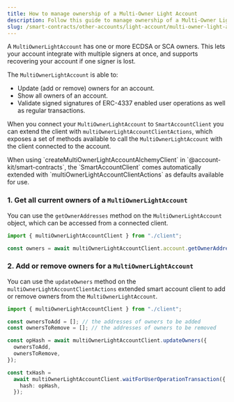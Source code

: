 ```yaml
---
title: How to manage ownership of a Multi-Owner Light Account
description: Follow this guide to manage ownership of a Multi-Owner Light
slug: /smart-contracts/other-accounts/light-account/multi-owner-light-account
---
```




A `MultiOwnerLightAccount` has one or more ECDSA or SCA owners. This lets your account integrate with multiple signers at once, and supports recovering your account if one signer is lost.

The `MultiOwnerLightAccount` is able to:

- Update (add or remove) owners for an account.
- Show all owners of an account.
- Validate signed signatures of ERC-4337 enabled user operations as well as regular transactions.

When you connect your `MultiOwnerLightAccount` to `SmartAccountClient` you can extend the client with `multiOwnerLightAccountClientActions`, which exposes a set of methods available to call the `MultiOwnerLightAccount` with the client connected to the account.

<Note>
  When using `createMultiOwnerLightAccountAlchemyClient` in
  `@account-kit/smart-contracts`, the `SmartAccountClient` comes automatically
  extended with `multiOwnerLightAccountClientActions` as defaults available for
  use.
</Note>

### 1. Get all current owners of a `MultiOwnerLightAccount`

You can use the `getOwnerAddresses` method on the `MultiOwnerLightAccount` object, which can be accessed from a connected client.

<CodeBlocks>

```ts [example.ts] twoslash
import { multiOwnerLightAccountClient } from "./client";

const owners = await multiOwnerLightAccountClient.account.getOwnerAddresses();
```

<Markdown src="../../../../shared/smart-contracts/multi-owner-light-account-client.mdx" />

</CodeBlocks>

### 2. Add or remove owners for a `MultiOwnerLightAccount`

You can use the `updateOwners` method on the `multiOwnerLightAccountClientActions` extended smart account client to add or remove owners from the `MultiOwnerLightAccount`.

<CodeBlocks>

```ts [example.ts] twoslash
import { multiOwnerLightAccountClient } from "./client";

const ownersToAdd = []; // the addresses of owners to be added
const ownersToRemove = []; // the addresses of owners to be removed

const opHash = await multiOwnerLightAccountClient.updateOwners({
  ownersToAdd,
  ownersToRemove,
});

const txHash =
  await multiOwnerLightAccountClient.waitForUserOperationTransaction({
    hash: opHash,
  });
```

<Markdown src="../../../../shared/smart-contracts/multi-owner-light-account-client.mdx" />

</CodeBlocks>
